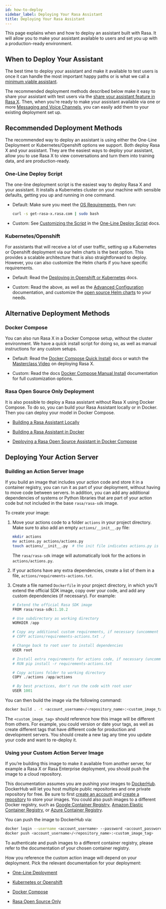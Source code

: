 ```yaml
---
id: how-to-deploy
sidebar_label: Deploying Your Rasa Assistant
title: Deploying Your Rasa Assistant
---
```


<a aria-hidden="true" tabindex="-1" class="anchor enhancedAnchor" id="deploying-your-rasa-assistant"></a>

This page explains when and how to deploy an assistant built with Rasa.
It will allow you to make your assistant available to users and set you up with a production-ready environment.

## When to Deploy Your Assistant

The best time to deploy your assistant and make it available to test users is once it can handle the most
important happy paths or is what we call a [minimum viable assistant](https://rasa.com/docs/rasa/glossary).

The recommended deployment methods described below make it easy to share your assistant
with test users via the [share your assistant feature in
Rasa X](https://rasa.com/docs/rasa-x/user-guide/enable-workflows#conversations-with-test-users).
Then, when you’re ready to make your assistant available via one or more [Messaging and Voice Channels](/docs/user-guide/messaging-and-voice-channels),
you can easily add them to your existing deployment set up.

<a aria-hidden="true" tabindex="-1" class="anchor enhancedAnchor" id="recommended-deployment-methods"></a>

## Recommended Deployment Methods

The recommended way to deploy an assistant is using either the One-Line Deployment or Kubernetes/Openshift
options we support. Both deploy Rasa X and your assistant. They are the easiest ways to deploy your assistant,
allow you to use Rasa X to view conversations and turn them into training data, and are production-ready.

### One-Line Deploy Script

The one-line deployment script is the easiest way to deploy Rasa X and your assistant. It installs a Kubernetes
cluster on your machine with sensible defaults, getting you up and running in one command.

* Default: Make sure you meet the [OS Requirements](https://rasa.com/docs/rasa-x/installation-and-setup/one-line-deploy-script/#hardware-os-requirements),
  then run:

  ```bash
  curl -s get-rasa-x.rasa.com | sudo bash
* Custom: See [Customizing the Script](https://rasa.com/docs/rasa-x/installation-and-setup/one-line-deploy-script/#customizing-the-script)
  in the [One-Line Deploy Script](https://rasa.com/docs/rasa-x/installation-and-setup/one-line-deploy-script/#customizing-the-script) docs.

### Kubernetes/Openshift

For assistants that will receive a lot of user traffic, setting up a Kubernetes or Openshift deployment via
our helm charts is the best option. This provides a scalable architecture that is also straightforward to deploy.
However, you can also customize the Helm charts if you have specific requirements.

* Default: Read the [Deploying in Openshift or Kubernetes](https://rasa.com/docs/rasa-x/installation-and-setup/openshift-kubernetes/) docs.

* Custom: Read the above, as well as the [Advanced Configuration](https://rasa.com/docs/rasa-x/installation-and-setup/openshift-kubernetes/#advanced-configuration)
  documentation, and customize the [open source Helm charts](https://github.com/RasaHQ/rasa-x-helm) to your needs.

<a aria-hidden="true" tabindex="-1" class="anchor enhancedAnchor" id="rasa-only-deployment"></a>

## Alternative Deployment Methods

### Docker Compose

You can also run Rasa X in a Docker Compose setup, without the cluster environment. We have a quick install script
for doing so, as well as manual instructions for any custom setups.

* Default: Read the [Docker Compose Quick Install](https://rasa.com/docs/rasa-x/installation-and-setup/docker-compose-script/) docs or watch the [Masterclass Video](https://www.youtube.com/watch?v=IUYdwy8HPVc) on deploying Rasa X.

* Custom: Read the docs [Docker Compose Manual Install](https://rasa.com/docs/rasa-x/installation-and-setup/docker-compose-manual/) documentation for full customization options.

### Rasa Open Source Only Deployment

It is also possible to deploy a Rasa assistant without Rasa X using Docker Compose. To do so, you can build your
Rasa Assistant locally or in Docker. Then you can deploy your model in Docker Compose.

* [Building a Rasa Assistant Locally](/docs/user-guide/rasa-tutorial)

* [Building a Rasa Assistant in Docker](/docs/user-guide/docker/building-in-docker)

* [Deploying a Rasa Open Source Assistant in Docker Compose](/docs/user-guide/docker/deploying-in-docker-compose)


## Deploying Your Action Server

<a aria-hidden="true" tabindex="-1" class="anchor enhancedAnchor" id="building-an-action-server-image"></a>

### Building an Action Server Image

If you build an image that includes your action code and store it in a container registry, you can run it
as part of your deployment, without having to move code between servers.
In addition, you can add any additional dependencies of systems or Python libraries
that are part of your action code but not included in the base `rasa/rasa-sdk` image.

To create your image:

1. Move your actions code to a folder `actions` in your project directory.
   Make sure to also add an empty `actions/__init__.py` file:

   ```bash
   mkdir actions
   mv actions.py actions/actions.py
   touch actions/__init__.py  # the init file indicates actions.py is a python module
   ```

   The `rasa/rasa-sdk` image will automatically look for the actions in `actions/actions.py`.

2. If your actions have any extra dependencies, create a list of them in a file,
   `actions/requirements-actions.txt`.

3. Create a file named `Dockerfile` in your project directory,
   in which you’ll extend the official SDK image, copy over your code, and add any custom dependencies (if necessary).
   For example:

   ```python
   # Extend the official Rasa SDK image
   FROM rasa/rasa-sdk:1.10.2

   # Use subdirectory as working directory
   WORKDIR /app

   # Copy any additional custom requirements, if necessary (uncomment next line)
   # COPY actions/requirements-actions.txt ./

   # Change back to root user to install dependencies
   USER root

   # Install extra requirements for actions code, if necessary (uncomment next line)
   # RUN pip install -r requirements-actions.txt

   # Copy actions folder to working directory
   COPY ./actions /app/actions

   # By best practices, don't run the code with root user
   USER 1001
   ```

You can then build the image via the following command:

```bash
docker build . -t <account_username>/<repository_name>:<custom_image_tag>
```

The `<custom_image_tag>` should reference how this image will be different from others. For
example, you could version or date your tags, as well as create different tags that have different code for production
and development servers. You should create a new tag any time you update your code and want to re-deploy it.

### Using your Custom Action Server Image

If you’re building this image to make it available from another server,
for example a Rasa X or Rasa Enterprise deployment, you should push the image to a cloud repository.

This documentation assumes you are pushing your images to [DockerHub](https://hub.docker.com/).
DockerHub will let you host multiple public repositories and
one private repository for free. Be sure to first [create an account](https://hub.docker.com/signup/)
and [create a repository](https://hub.docker.com/signup/) to store your images. You could also push images to
a different Docker registry, such as [Google Container Registry](https://cloud.google.com/container-registry),
[Amazon Elastic Container Registry](https://aws.amazon.com/ecr/), or
[Azure Container Registry](https://azure.microsoft.com/en-us/services/container-registry/).

You can push the image to DockerHub via:

```bash
docker login --username <account_username> --password <account_password>
docker push <account_username>/<repository_name>:<custom_image_tag>
```

To authenticate and push images to a different container registry, please refer to the documentation of
your chosen container registry.

How you reference the custom action image will depend on your deployment. Pick the relevant documentation for
your deployment:

* [One-Line Deployment](https://rasa.com/docs/rasa-x/installation-and-setup/one-line-deploy-script/#customizing-the-script)

* [Kubernetes or Openshift](https://rasa.com/docs/rasa-x/installation-and-setup/openshift-kubernetes/#adding-a-custom-action-server)

* [Docker Compose](https://rasa.com/docs/rasa-x/installation-and-setup/docker-compose-script/#connect-a-custom-action-server)

* [Rasa Open Source Only](/docs/user-guide/docker/deploying-in-docker-compose#running-multiple-services)
